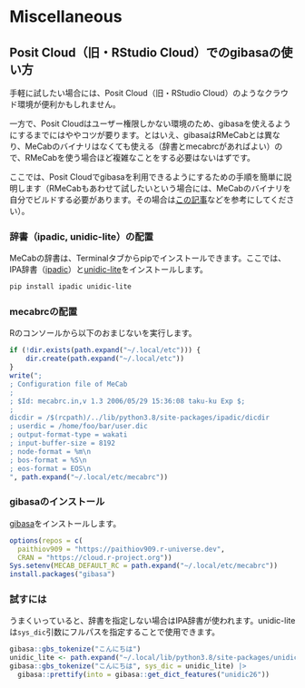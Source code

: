 # Miscellaneous {#misc}

## Posit Cloud（旧・RStudio Cloud）でのgibasaの使い方

手軽に試したい場合には、Posit Cloud（旧・RStudio Cloud）のようなクラウド環境が便利かもしれません。

一方で、Posit Cloudはユーザー権限しかない環境のため、gibasaを使えるようにするまでにはややコツが要ります。とはいえ、gibasaはRMeCabとは異なり、MeCabのバイナリはなくても使える（辞書とmecabrcがあればよい）ので、RMeCabを使う場合ほど複雑なことをする必要はないはずです。

ここでは、Posit Cloudでgibasaを利用できるようにするための手順を簡単に説明します（RMeCabもあわせて試したいという場合には、MeCabのバイナリを自分でビルドする必要があります。その場合は[この記事](https://blog.mana.bi/2022/12/21/posit-cloud-mecab/)などを参考にしてください）。

### 辞書（ipadic, unidic-lite）の配置

MeCabの辞書は、Terminalタブからpipでインストールできます。ここでは、IPA辞書（[ipadic](https://pypi.org/project/ipadic/)）と[unidic-lite](https://pypi.org/project/unidic-lite/)をインストールします。

```bash
pip install ipadic unidic-lite
```

### mecabrcの配置

Rのコンソールから以下のおまじないを実行します。

```r
if (!dir.exists(path.expand("~/.local/etc"))) {
    dir.create(path.expand("~/.local/etc"))
}
write(";
; Configuration file of MeCab
;
; $Id: mecabrc.in,v 1.3 2006/05/29 15:36:08 taku-ku Exp $;
;
dicdir = /$(rcpath)/../lib/python3.8/site-packages/ipadic/dicdir
; userdic = /home/foo/bar/user.dic
; output-format-type = wakati
; input-buffer-size = 8192
; node-format = %m\n
; bos-format = %S\n
; eos-format = EOS\n
", path.expand("~/.local/etc/mecabrc"))
```

### gibasaのインストール

[gibasa](https://github.com/paithiov909/gibasa)をインストールします。

```r
options(repos = c(
  paithiov909 = "https://paithiov909.r-universe.dev",
  CRAN = "https://cloud.r-project.org"))
Sys.setenv(MECAB_DEFAULT_RC = path.expand("~/.local/etc/mecabrc"))
install.packages("gibasa")
```

### 試すには

うまくいっていると、辞書を指定しない場合はIPA辞書が使われます。unidic-liteは`sys_dic`引数にフルパスを指定することで使用できます。

```r
gibasa::gbs_tokenize("こんにちは")
unidic_lite <- path.expand("~/.local/lib/python3.8/site-packages/unidic_lite/dicdir")
gibasa::gbs_tokenize("こんにちは", sys_dic = unidic_lite) |>
  gibasa::prettify(into = gibasa::get_dict_features("unidic26"))
```
